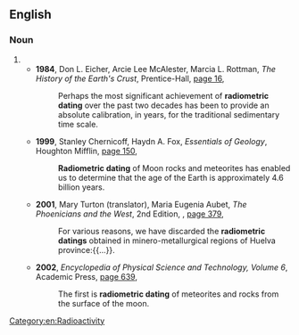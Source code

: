 ==English==

===Noun===
{{en-noun}}

# {{synonym of|en|radioactive dating}}
#* '''1984''', Don L. Eicher, Arcie Lee McAlester, Marcia L. Rottman, ''The History of the Earth's Crust'', Prentice-Hall, [https://books.google.com.au/books?id=eXQgAAAAMAAJ&q=%22radiometric+dating%22%7C%22radiometric+datings%22&dq=%22radiometric+dating%22%7C%22radiometric+datings%22&hl=en&newbks=1&newbks_redir=0&sa=X&ved=2ahUKEwjlq4ulrPP6AhVE-DgGHcmxBM04ZBDoAXoECE8QAg page 16],
#*: Perhaps the most significant achievement of '''radiometric dating''' over the past two decades has been to provide an absolute calibration, in years, for the traditional sedimentary time scale.
#* '''1999''', Stanley Chernicoff, Haydn A. Fox, ''Essentials of Geology'', Houghton Mifflin, [https://books.google.com.au/books?id=LQspAQAAMAAJ&q=%22radiometric+dating%22%7C%22radiometric+datings%22&dq=%22radiometric+dating%22%7C%22radiometric+datings%22&hl=en&newbks=1&newbks_redir=0&sa=X&ved=2ahUKEwjlq4ulrPP6AhVE-DgGHcmxBM04ZBDoAXoECEIQAg page 150],
#*: '''Radiometric dating''' of Moon rocks and meteorites has enabled us to determine that the age of the Earth is approximately 4.6 billion years.
#* '''2001''', Mary Turton (translator), Maria Eugenia Aubet, ''The Phoenicians and the West'', 2nd Edition, {{w|Cambridge University Press}}, [https://books.google.com.au/books?id=B7SLWT2vpNcC&pg=PA379&dq=%22radiometric+datings%22&hl=en&newbks=1&newbks_redir=0&sa=X&ved=2ahUKEwiCidCQsvP6AhXAcWwGHcw2DscQ6AF6BAgIEAI#v=onepage&q=%22radiometric%20datings%22&f=false page 379],
#*: For various reasons, we have discarded the '''radiometric datings''' obtained in minero-metallurgical regions of Huelva province:{{...}}.
#* '''2002''', ''Encyclopedia of Physical Science and Technology, Volume 6'', Academic Press, [https://books.google.com.au/books?id=N4lUAAAAMAAJ&q=%22radiometric+dating%22%7C%22radiometric+datings%22&dq=%22radiometric+dating%22%7C%22radiometric+datings%22&hl=en&newbks=1&newbks_redir=0&sa=X&ved=2ahUKEwjlq4ulrPP6AhVE-DgGHcmxBM04ZBDoAXoECFUQAg page 639],
#*: The first is '''radiometric dating''' of meteorites and rocks from the surface of the moon.

[[Category:en:Radioactivity]]